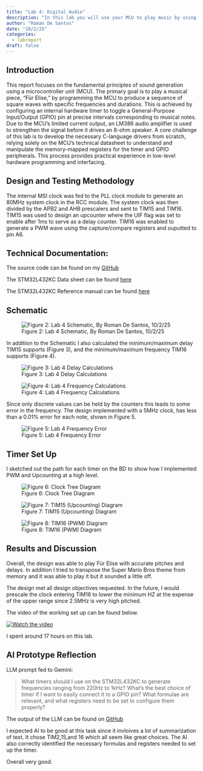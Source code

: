 ```yaml
---
title: "Lab 4: Digital Audio"
description: "In this lab you will use your MCU to play music by using timers to generate square waves by toggling a GPIO pin at a specific frequency for specified durations."
author: "Roman De Santos"
date: "10/2/25"
categories:
  - labreport
draft: false
---
```


## Introduction

This report focuses on the fundamental principles of sound generation using a microcontroller unit (MCU). The primary goal is to play a musical piece, "Für Elise," by programming the MCU to produce a sequence of square waves with specific frequencies and durations. This is achieved by configuring an internal hardware timer to toggle a General-Purpose Input/Output (GPIO) pin at precise intervals corresponding to musical notes. Due to the MCU's limited current output, an LM386 audio amplifier is used to strengthen the signal before it drives an 8-ohm speaker. A core challenge of this lab is to develop the necessary C-language drivers from scratch, relying solely on the MCU's technical datasheet to understand and manipulate the memory-mapped registers for the timer and GPIO peripherals. This process provides practical experience in low-level hardware programming and interfacing.

## Design and Testing Methodology

The internal MSI clock was fed to the PLL clock module to generate an 80MHz system clock in the RCC module. The system clock was then divided by the APB2 and AHB prescalers and sent to TIM15 and TIM16. TIM15 was used to design an upcounter where the UIF flag was set to enable after 1ms to serve as a delay counter. TIM16 was enabled to generate a PWM wave using the capture/compare registers and ouputted to pin A6.

## Technical Documentation:

The source code can be found on my [GitHub](https://github.com/roman-de-santos/E155/tree/main/Lab4/MCU/SRC%20Backup)

The STM32L432KC Data sheet can be found [here](https://hmc-e155.github.io/assets/doc/ds11451-stm32l432kc.pdf)

The STM32L432KC Reference manual can be found [here](https://hmc-e155.github.io/assets/doc/rm0394-stm32l41xxx42xxx43xxx44xxx45xxx46xxx-advanced-armbased-32bit-mcus-stmicroelectronics.pdf)

## Schematic

![Figure 2: Lab 4 Schematic, By Roman De Santos, 10/2/25](images/Schematic.png)

In addition to the Schematic I also calculated the minimum/maximum delay TIM15 supports (Figure 3), and the minimum/maximum frequency TIM16 supports (Figure 4).

![Figure 3: Lab 4 Delay Calculations](images/DurationCalculations.png)

![Figure 4: Lab 4 Frequency Calculations](images/FrequencyCalculations.png)

Since only discrete values can be held by the counters this leads to some error in the frequency. The design implemented with a 5MHz clock, has less than a 0.01% error for each note, shown in Figure 5.

![Figure 5: Lab 4 Frequency Error](images/FrequencyError.png)

## Timer Set Up

I sketched out the path for each timer on the BD to show how I implemented PWM and Upcounting at a high level.

![Figure 6: Clock Tree Diagram](images/ClockTree.png)

![Figure 7: TIM15 (Upcounting) Diagram](images/TIM15Diagram.png)

![Figure 8: TIM16 (PWM) Diagram](images/TIM16Diagram.png)

## Results and Discussion

Overall, the design was able to play Für Elise with accurate pitches and delays. In addition I tried to transpose the Super Mario Bros theme from memory and it was able to play it but it sounded a little off.

The design met all design objectives requested. In the future, I would prescale the clock entering TIM16 to lower the minimum HZ at the expense of the upper range since 2.5MHz is very high pitched.

The video of the working set up can be found below.

[![Watch the video](https://img.youtube.com/vi/NYkI8_xGv9o/maxresdefault.jpg)](https://www.youtube.com/watch?v=NYkI8_xGv9o)


I spent around 17 hours on this lab.


## AI Prototype Reflection

LLM prompt fed to Gemini: 

>What timers should I use on the STM32L432KC to generate frequencies ranging from 220Hz to 1kHz? What’s the best choice of timer if I want to easily connect it to a GPIO pin? What formulae are relevant, and what registers need to be set to configure them properly?

The output of the LLM can be found on [GitHub]()

I expected AI to be good at this task since it invloives a lot of summarization of text. It chose TIM2,15,and 16 which all seem like great choices. The AI also correctly identified the necessary formulas and registers needed to set up the timer.

Overall very good.